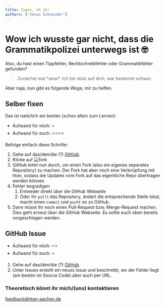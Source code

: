 ```yaml
---
title: Typos, oh je!
authors: ["Jonas Schneider"]
---
```


# Wow ich wusste gar nicht, dass die Grammatikpolizei unterwegs ist 🤓

Also, du hast einen Tippfehler, Rechtschreibfehler oder Grammatikfehler gefunden?

> Zunächst mal \*wow\*. Ich bin stolz auf dich, war bestimmt schwer.

Aber naja, nun gibt es folgende Wege, mir zu helfen.

## Selber fixen

Das ist natürlich am besten (schon allein zum Lernen):

- Aufwand für mich: ⭐️
- Aufwand für euch: ⭐️⭐️⭐️⭐️

Befolge einfach diese Schritte:

1. Gehe auf das/den/die (?) [GitHub](https://github.com/htwr-aachen/htwr-aachen.de).
2. Klicke auf ![fork](/assets/other/docs/fork.png)
3. GitHub leitet nun durch, um einen Fork (also ein eigenes separates Repository) zu machen.
   Der Fork hat aber noch eine Verknüpfung mit htwr, sodass die Updates vom Fork auf das eigentliche Repo übertragen werden können
4. Fehler begradigen
   1. Entweder direkt über die GitHub Webseite
   2. Oder ihr `pullt` das Repository, ändert die entsprechende Stelle lokal, macht einen `commit` und `pusht` es zu GitHub.
5. Dann müsst ihr noch einen Pull-Request bzw. Merge-Request machen. Dies geht erneut über die GitHub Webseite.
   Es sollte euch oben bereits vorgeschlagen werden.

## GitHub Issue

- Aufwand für mich: ⭐️⭐️
- Aufwand für euch: ⭐️

1. Gehe auf das/den/die (?) [GitHub](https://github.com/htwr-aachen/htwr-aachen.de).
2. Unter Issues erstellt ein neues Issue und beschreibt, wo der Fehler liegt (am besten im Source Code) aber auch per URL.

### Theoretisch könnt ihr mich/(uns) kontaktieren

[feedback@htwr-aachen.de](mailto:feedback@htwr-aachen.de)
